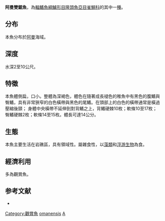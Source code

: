 {{Speciesbox
| name = 阿曼雙鋸魚
| image = Amphiprion omanensis.TIF
| image_width = 250px
| status = LC
| status_system = IUCN3.1
| genus = Amphiprion
| species = omanensis
| authority = Allen & Mee, 1991
| synonyms = 
}}

'''阿曼雙鋸魚'''，為[[輻鰭魚綱|輻鰭魚綱]][[鱸形目|鱸形目]][[隆頭魚亞目|隆頭魚亞目]][[雀鯛科|雀鯛科]]的其中一[[種|種]]。

==分布==
本魚分布於[[阿曼|阿曼]]海域。

==深度==
水深2至10公尺。

==特徵==
本魚體側扁，口小。整體為深褐色，體色在隨著成長褪色的稚魚中有黑色的腹鰭與臀鰭，具有非常狹窄的白色橫帶與黑色的尾鰭。在頭部上的白色的橫帶通常是橫過壓縮後頸； 身體中央橫帶不延伸到對背鰭之上，背鰭硬棘10枚；軟條10至17枚；臀鰭硬棘2枚；軟條14至15枚。體長可達14公分。

==生態==
本魚主要生活在岩礁區，具有領域性。屬雜食性，以[[藻類|藻類]]和[[浮游生物|浮游生物]]為食。

==經濟利用==
多為觀賞魚。

==参考文献==
*{{FishBase_species|genus=Amphiprion|species=omanensis|year=2011|month=12}}
{{Taxonbar|from=Q1677326}}

[[Category:觀賞魚|Category:觀賞魚]]
[[Category:雙鋸魚屬|omanensis]]
[[Category:1991年描述的鱼类|A]]